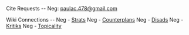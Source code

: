 <span style="background-color: #ffffff;">Cite Requests --</span>
<span style="background-color: #ffffff;">Neg: </span><span style="background-color: #ffffff;">[[mailto:paulac.478@gmail.com|paulac.478@gmail.com]]</span>

Wiki Connections --
Neg - [[debatecoaches/2012-2013 - Pace Academy (GA) - Paula Cheng & Brian Klarman Neg Strats|Strats]]
Neg - [[debatecoaches/2012-2013 - Pace Academy (GA) - Paula Cheng & Brian Klarman Neg CP|Counterplans]]
Neg - [[debatecoaches/2012-2013 - Pace Academy (GA) - Paula Cheng & Brian Klarman Neg DA|Disads]]
Neg - [[debatecoaches/2012-2013 - Pace Academy (GA) - Paula Cheng & Brian Klarman Neg K|Kritiks]]
Neg - [[debatecoaches/2012-2013 - Pace Academy (GA) - Paula Cheng & Brian Klarman Neg T|Topicality]]